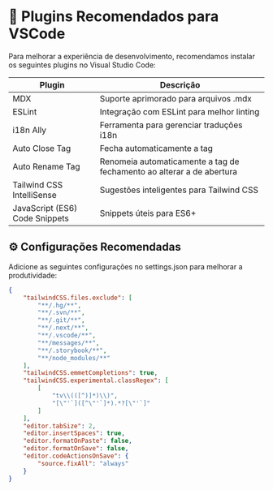 
<Meta title="Plugins" />

# 🔌 Plugins Recomendados para VSCode
Para melhorar a experiência de desenvolvimento, recomendamos instalar os seguintes plugins no Visual Studio Code:

<table>
  <thead>
    <tr>
      <th>Plugin</th>
      <th>Descrição</th>
    </tr>
  </thead>
  <tbody>
    <tr>
      <td>MDX</td>
      <td>Suporte aprimorado para arquivos .mdx</td>
    </tr>
    <tr>
      <td>ESLint</td>
      <td>Integração com ESLint para melhor linting</td>
    </tr>
    <tr>
      <td>i18n Ally</td>
      <td>Ferramenta para gerenciar traduções i18n</td>
    </tr>
    <tr>
      <td>Auto Close Tag</td>
      <td>Fecha automaticamente a tag</td>
    </tr>
    <tr>
      <td>Auto Rename Tag</td>
      <td>Renomeia automaticamente a tag de fechamento ao alterar a de abertura</td>
    </tr>
    <tr>
      <td>Tailwind CSS IntelliSense</td>
      <td>Sugestões inteligentes para Tailwind CSS</td>
    </tr>
    <tr>
      <td>JavaScript (ES6) Code Snippets</td>
      <td>Snippets úteis para ES6+</td>
    </tr>
  </tbody>
</table>

## ⚙️ Configurações Recomendadas
Adicione as seguintes configurações no settings.json para melhorar a produtividade:

```json
{
    "tailwindCSS.files.exclude": [
        "**/.hg/**",
        "**/.svn/**",
        "**/.git/**",
        "**/.next/**",
        "**/.vscode/**",
        "**/messages/**",
        "**/.storybook/**",
        "**/node_modules/**"
    ],
    "tailwindCSS.emmetCompletions": true,
    "tailwindCSS.experimental.classRegex": [
        [
            "tv\\(([^)]*)\\)",
            "[\"'`]([^\"'`]*).*?[\"'`]"
        ]
    ],
    "editor.tabSize": 2,
    "editor.insertSpaces": true,
    "editor.formatOnPaste": false, 
    "editor.formatOnSave": false,
    "editor.codeActionsOnSave": { 
        "source.fixAll": "always"
    }
}
```
